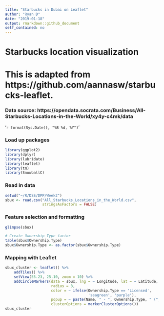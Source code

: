 ```yaml
---
title: "Starbucks in Dubai on Leaflet"
author: "Ryan D"
date: "2019-01-18"
output: rmarkdown::github_document
self_contained: no
---
```

    
# Starbucks location visualization
# This is adapted from https://github.com/aannasw/starbucks-leaflet.     
### Data source: https://opendata.socrata.com/Business/All-Starbucks-Locations-in-the-World/xy4y-c4mk/data

'`r format(Sys.Date(), "%B %d, %Y")`'
    
### Load up packages
    
```r
library(ggplot2)
library(dplyr)
library(lubridate)
library(leaflet)
library(tm)
library(SnowballC)
```

### Read in data

```r
setwd("~/R/DSS/DPP/Week2")
sbux <- read.csv("All_Starbucks_Locations_in_the_World.csv", 
                 stringsAsFactors = FALSE)
```

### Feature selection and formatting

```r
glimpse(sbux)

# Create Ownership Type factor
table(sbux$Ownership.Type)
sbux$Ownership.Type <- as.factor(sbux$Ownership.Type)
```

### Mapping with Leaflet

```r
sbux_cluster <- leaflet() %>% 
    addTiles() %>% 
    setView(55.23, 25.10, zoom = 10) %>%
    addCircleMarkers(data = sbux, lng = ~ Longitude, lat = ~ Latitude, 
                     radius = 3, 
                     color = ~ ifelse(Ownership.Type == 'Licensed', 
                                      'seagreen', 'purple'),
                     popup = ~ paste(Name, " - ", Ownership.Type, " (", ")", sep = ""), 
                     clusterOptions = markerClusterOptions())
sbux_cluster
```
